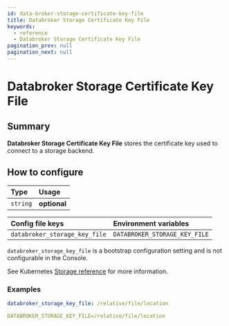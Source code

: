 ```yaml
---
id: data-broker-storage-certificate-key-file
title: Databroker Storage Certificate Key File
keywords:
  - reference
  - Databroker Storage Certificate Key File
pagination_prev: null
pagination_next: null
---
```



# Databroker Storage Certificate Key File

## Summary

**Databroker Storage Certificate Key File** stores the certificate key used to connect to a storage backend.

## How to configure

| **Type** | **Usage**    |
| :------- | :----------- |
| `string` | **optional** |

<Tabs>
<TabItem value="Core" label="Core">

| **Config file keys**          | **Environment variables**     |
| :---------------------------- | :---------------------------- |
| `databroker_storage_key_file` | `DATABROKER_STORAGE_KEY_FILE` |

</TabItem>
<TabItem value="Enterprise" label="Enterprise">

`databroker_storage_key_file` is a bootstrap configuration setting and is not configurable in the Console.

</TabItem>
<TabItem value="Kubernetes" label="Kubernetes">

See Kubernetes [Storage reference](/docs/deploying/k8s/reference#storage) for more information.

</TabItem>
</Tabs>

### Examples

```yaml
databroker_storage_key_file: /relative/file/location

DATABROKER_STORAGE_KEY_FILE=/relative/file/location
```
